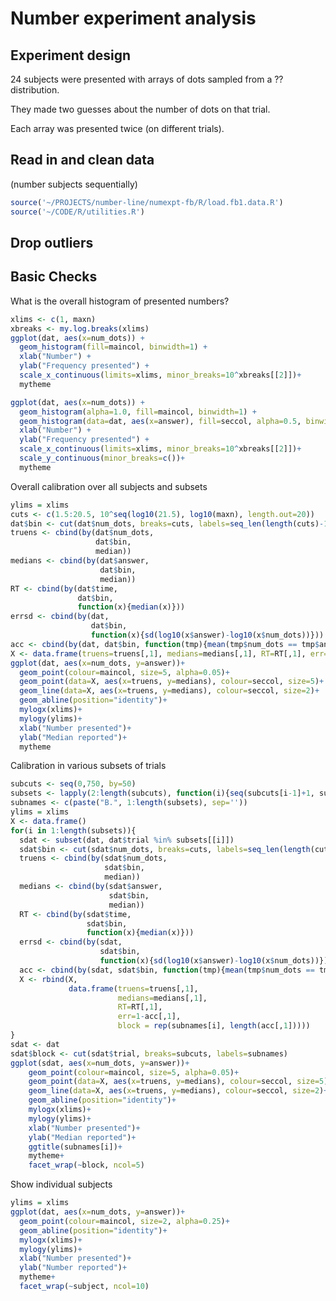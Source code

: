 Number experiment analysis
========================================================

Experiment design
--------------------

24 subjects were presented with arrays of dots sampled from a ?? distribution.

They made two guesses about the number of dots on that trial.

Each array was presented twice (on different trials).

Read in and clean data
-------------------

(number subjects sequentially)

```r
source('~/PROJECTS/number-line/numexpt-fb/R/load.fb1.data.R')
source('~/CODE/R/utilities.R')
```

Drop outliers
------


Basic Checks
-------------

What is the overall histogram of presented numbers?
```r
xlims <- c(1, maxn)
xbreaks <- my.log.breaks(xlims)
ggplot(dat, aes(x=num_dots)) +
  geom_histogram(fill=maincol, binwidth=1) +
  xlab("Number") +
  ylab("Frequency presented") +
  scale_x_continuous(limits=xlims, minor_breaks=10^xbreaks[[2]])+
  mytheme

ggplot(dat, aes(x=num_dots)) +
  geom_histogram(alpha=1.0, fill=maincol, binwidth=1) +
  geom_histogram(data=dat, aes(x=answer), fill=seccol, alpha=0.5, binwidth=1) +
  xlab("Number") +
  ylab("Frequency presented") +
  scale_x_continuous(limits=xlims, minor_breaks=10^xbreaks[[2]])+
  scale_y_continuous(minor_breaks=c())+
  mytheme
```


Overall calibration over all subjects and subsets

```r
ylims = xlims
cuts <- c(1.5:20.5, 10^seq(log10(21.5), log10(maxn), length.out=20))
dat$bin <- cut(dat$num_dots, breaks=cuts, labels=seq_len(length(cuts)-1), include.lowest=T)
truens <- cbind(by(dat$num_dots, 
                   dat$bin, 
                   median))
medians <- cbind(by(dat$answer, 
                    dat$bin, 
                    median))
RT <- cbind(by(dat$time, 
               dat$bin, 
               function(x){median(x)}))
errsd <- cbind(by(dat, 
                  dat$bin, 
                  function(x){sd(log10(x$answer)-log10(x$num_dots))}))
acc <- cbind(by(dat, dat$bin, function(tmp){mean(tmp$num_dots == tmp$answer)}))
X <- data.frame(truens=truens[,1], medians=medians[,1], RT=RT[,1], err=1-acc[,1])
ggplot(dat, aes(x=num_dots, y=answer))+
  geom_point(colour=maincol, size=5, alpha=0.05)+
  geom_point(data=X, aes(x=truens, y=medians), colour=seccol, size=5)+
  geom_line(data=X, aes(x=truens, y=medians), colour=seccol, size=2)+
  geom_abline(position="identity")+
  mylogx(xlims)+
  mylogy(ylims)+
  xlab("Number presented")+
  ylab("Median reported")+
  mytheme
```
Calibration in various subsets of trials

```r
subcuts <- seq(0,750, by=50)
subsets <- lapply(2:length(subcuts), function(i){seq(subcuts[i-1]+1, subcuts[i], by=1)})
subnames <- c(paste("B.", 1:length(subsets), sep=''))
ylims = xlims
X <- data.frame()
for(i in 1:length(subsets)){
  sdat <- subset(dat, dat$trial %in% subsets[[i]])
  sdat$bin <- cut(sdat$num_dots, breaks=cuts, labels=seq_len(length(cuts)-1), include.lowest=T)
  truens <- cbind(by(sdat$num_dots, 
                     sdat$bin, 
                     median))
  medians <- cbind(by(sdat$answer, 
                      sdat$bin, 
                      median))
  RT <- cbind(by(sdat$time, 
                 sdat$bin, 
                 function(x){median(x)}))
  errsd <- cbind(by(sdat, 
                    sdat$bin, 
                    function(x){sd(log10(x$answer)-log10(x$num_dots))}))
  acc <- cbind(by(sdat, sdat$bin, function(tmp){mean(tmp$num_dots == tmp$answer)}))
  X <- rbind(X, 
             data.frame(truens=truens[,1], 
                        medians=medians[,1], 
                        RT=RT[,1], 
                        err=1-acc[,1], 
                        block = rep(subnames[i], length(acc[,1]))))
}
sdat <- dat
sdat$block <- cut(sdat$trial, breaks=subcuts, labels=subnames)
ggplot(sdat, aes(x=num_dots, y=answer))+
    geom_point(colour=maincol, size=5, alpha=0.05)+
    geom_point(data=X, aes(x=truens, y=medians), colour=seccol, size=5)+
    geom_line(data=X, aes(x=truens, y=medians), colour=seccol, size=2)+
    geom_abline(position="identity")+
    mylogx(xlims)+
    mylogy(ylims)+
    xlab("Number presented")+
    ylab("Median reported")+
    ggtitle(subnames[i])+
    mytheme+
    facet_wrap(~block, ncol=5)
```

Show individual subjects
```r
ylims = xlims
ggplot(dat, aes(x=num_dots, y=answer))+
  geom_point(colour=maincol, size=2, alpha=0.25)+
  geom_abline(position="identity")+
  mylogx(xlims)+
  mylogy(ylims)+
  xlab("Number presented")+
  ylab("Number reported")+
  mytheme+
  facet_wrap(~subject, ncol=10)
```
